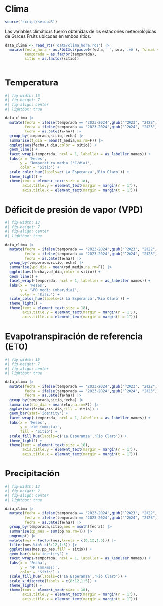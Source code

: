 # Clima

```r
source('script/setup.R')
```

Las variables climáticas fueron obtenidas de las estaciones meteorológicas de Garces Fruits ubicadas en ambos sitios.

```r
data_clima <- read_rds('data/clima_hora.rds') |>
  mutate(fecha_hora = as.POSIXct(paste0(fecha,' ',hora,':00'), format = "%Y-%m-%d %H:%M"),
         temporada = as.factor(temporada),
         sitio = as.factor(sitio))
  
```

::: panel-tabset
# Temperatura

```r
#| fig-width: 13
#| fig-height: 7
#| fig-align: center
#| lightbox: true

data_clima |>
  mutate(fecha = ifelse(temporada == '2023-2024',gsub("^2023", "2022", fecha),fecha),
         fecha = ifelse(temporada == '2023-2024',gsub("^2024", "2023", fecha),fecha),
         fecha = as.Date(fecha)) |>
  group_by(temporada,sitio,fecha) |>
  summarise(t_dia = mean(t_media,na.rm=F)) |>
  ggplot(aes(fecha,t_dia,color = sitio)) +
  geom_line() +
  facet_wrap(~temporada, ncol = 1, labeller = as_labeller(names)) +
  labs(x = 'Meses',
       y = 'Temperatura media (°C/dia)',
       color = 'Sitio') +
  scale_color_hue(labels=c('La Esperanza','Rio Claro')) +
  theme_light() +
  theme(text = element_text(size = 18),
        axis.title.y = element_text(margin = margin(r = 17)),
        axis.title.x = element_text(margin = margin(t = 17)))
```

# Déficit de presión de vapor (VPD)

```r
#| fig-width: 13
#| fig-height: 7
#| fig-align: center
#| lightbox: true

data_clima |>
  mutate(fecha = ifelse(temporada == '2023-2024',gsub("^2023", "2022", fecha),fecha),
         fecha = ifelse(temporada == '2023-2024',gsub("^2024", "2023", fecha),fecha),
         fecha = as.Date(fecha)) |>
  group_by(temporada,sitio,fecha) |>
  summarise(vpd_dia = mean(vpd_medio,na.rm=F)) |>
  ggplot(aes(fecha,vpd_dia,color = sitio)) +
  geom_line() +
  facet_wrap(~temporada, ncol = 1, labeller = as_labeller(names)) +
  labs(x = 'Meses',
       y = 'VPD medio (mbar/dia)',
       color = 'Sitio') +
  scale_color_hue(labels=c('La Esperanza','Rio Claro')) +
  theme_light() +
  theme(text = element_text(size = 18),
        axis.title.y = element_text(margin = margin(r = 17)),
        axis.title.x = element_text(margin = margin(t = 17)))
```

# Evapotranspiración de referencia (ET0)

```r
#| fig-width: 13
#| fig-height: 7
#| fig-align: center
#| lightbox: true

data_clima |>
  mutate(fecha = ifelse(temporada == '2023-2024',gsub("^2023", "2022", fecha),fecha),
         fecha = ifelse(temporada == '2023-2024',gsub("^2024", "2023", fecha),fecha),
         fecha = as.Date(fecha)) |>
  group_by(temporada,sitio,fecha) |>
  summarise(eto_dia = mean(eto,na.rm=F)) |>
  ggplot(aes(fecha,eto_dia,fill = sitio)) +
  geom_bar(stat='identity') +
  facet_wrap(~temporada, ncol = 1, labeller = as_labeller(names)) +
  labs(x = 'Meses',
       y = 'ET0 (mm/dia)',
       fill = 'Sitio') +
  scale_fill_hue(labels=c('La Esperanza','Rio Claro')) +
  theme_light() +
  theme(text = element_text(size = 18),
        axis.title.y = element_text(margin = margin(r = 17)),
        axis.title.x = element_text(margin = margin(t = 17)))
```

# Precipitación

```r
#| fig-width: 13
#| fig-height: 7
#| fig-align: center
#| lightbox: true

data_clima |>
  mutate(fecha = ifelse(temporada == '2023-2024',gsub("^2023", "2022", fecha),fecha),
         fecha = ifelse(temporada == '2023-2024',gsub("^2024", "2023", fecha),fecha),
         fecha = as.Date(fecha)) |>
  group_by(temporada,sitio,mes = month(fecha)) |>
  summarise(pp_mes = sum(pp,na.rm=T)) |>
  ungroup() |> 
  mutate(mes = factor(mes,levels = c(8:12,1:5))) |> 
  filter(mes %in% c(8:12,1:5)) |> 
  ggplot(aes(mes,pp_mes,fill = sitio)) +
  geom_bar(stat='identity') +
  facet_wrap(~temporada, ncol = 1, labeller = as_labeller(names)) +
  labs(x = 'Fecha',
       y = 'PP (mm/mes)',
       color = 'Sitio') +
  scale_fill_hue(labels=c('La Esperanza','Rio Claro')) +
  scale_x_discrete(labels = c(8:12,1:5)) +
  theme_light() +
  theme(text = element_text(size = 18),
        axis.title.y = element_text(margin = margin(r = 17)),
        axis.title.x = element_text(margin = margin(t = 17)))
```
:::
